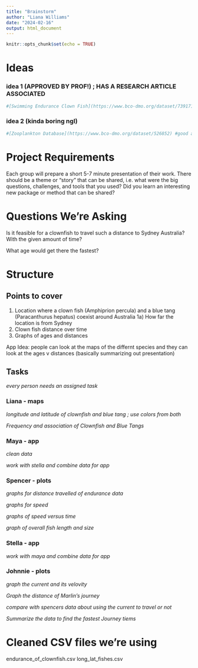 ```yaml
---
title: "Brainstorm"
author: "Liana Williams"
date: "2024-02-16"
output: html_document
---
```


```r
knitr::opts_chunk$set(echo = TRUE)
```

# Ideas

### idea 1 (APPROVED BY PROF!) ; HAS A RESEARCH ARTICLE ASSOCIATED
```r
#[Swimming Endurance Clown Fish](https://www.bco-dmo.org/dataset/739171) #inspired by Clownfish in Finding Nemo; not too long
```

### idea 2 (kinda boring ngl)
```r
#[Zooplankton Database](https://www.bco-dmo.org/dataset/526852) #good amount of quantitative vs. categorical data 
```


# Project Requirements  
Each group will prepare a short 5-7 minute presentation of their work. There should be a theme or "story" that can be shared, i.e. what were the big questions, challenges, and tools that you used? Did you learn an interesting new package or method that can be shared?

# Questions We're Asking
Is it feasible for a clownfish to travel such a distance to Sydney Australia? With the given amount of time?

What age would get there the fastest? 
 
# Structure


## Points to cover
1) Location where a clown fish (Amphiprion percula) and a blue tang (Paracanthurus hepatus) coexist around Australia 
1a) How far the location is from Sydney
2) Clown fish distance over time
3) Graphs of ages and distances 

App Idea: people can look at the maps of the differnt species and they can look at the ages v distances (basically summarizing out presentation)

## Tasks
*every person needs an assigned task*


### Liana - maps 
*longitude and latitude of clownfish and blue tang ; use colors from both*

*Frequency and association of Clownfish and Blue Tangs*


### Maya - app
*clean data*

*work with stella and combine data for app*

### Spencer - plots
*graphs for distance travelled of endurance data* 

*graphs for speed*

*graphs of speed versus time* 

*graph of overall fish length and size*


### Stella - app
*work with maya and combine data for app*

### Johnnie - plots
*graph the current and its velovity*

*Graph the distance of Marlin's journey*

*compare with spencers data about using the current to travel or not*

*Summarize the data to find the fastest Journey tiems*


# Cleaned CSV files we're using
endurance_of_clownfish.csv
long_lat_fishes.csv



